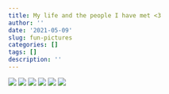```yaml
---
title: My life and the people I have met <3
author: ''
date: '2021-05-09'
slug: fun-pictures
categories: []
tags: []
description: ''
---
```

![](/post/2021-05-09-fun-pictures_files/1.JPG)
![](/post/2021-05-09-fun-pictures_files/2.JPG)
![](/post/2021-05-09-fun-pictures_files/3.jpg)
![](/post/2021-05-09-fun-pictures_files/4.jpg)
![](/post/2021-05-09-fun-pictures_files/5.JPG)
![](/post/2021-05-09-fun-pictures_files/7.JPG)

